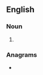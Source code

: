 ==English==

===Noun===
{{head|en|noun plural form}}

# {{plural of|francoa|lang=en}}

===Anagrams===
* {{anagrams|en|foracans}}